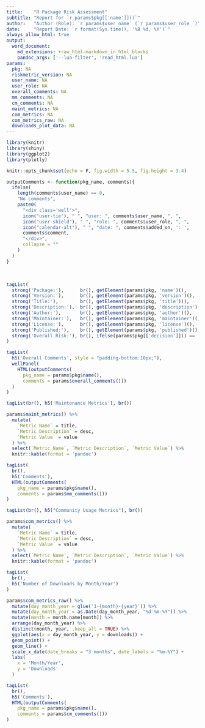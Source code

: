 ```yaml
---
title:    "R Package Risk Assessment"
subtitle: "Report for `r params$pkg[['name']]()`"
author:   "Author (Role): `r params$user_name` (`r params$user_role `)"
date:     "Report Date: `r format(Sys.time(), '%B %d, %Y')`"
always_allow_html: true
output:
  word_document:
    md_extensions: +raw_html-markdown_in_html_blocks
    pandoc_args: ['--lua-filter', 'read_html.lua']
params:
  pkg: NA
  riskmetric_version: NA
  user_name: NA
  user_role: NA
  overall_comments: NA
  mm_comments: NA
  cm_comments: NA
  maint_metrics: NA
  com_metrics: NA
  com_metrics_raw: NA
  downloads_plot_data: NA
---
```


```r
library(knitr)
library(shiny)
library(ggplot2)
library(plotly)

knitr::opts_chunk$set(echo = F, fig.width = 5.5, fig.height = 3.4)
```


```r
outputComments <- function(pkg_name, comments){
  ifelse(
    length(comments$user_name) == 0, 
    "No comments",
    paste0(
      "<div class='well'>",
      icon("user-tie"), " ", "user: ", comments$user_name, ", ", 
      icon("user-shield"), " ", "role: ", comments$user_role, ", ",
      icon("calendar-alt"), " ", "date: ", comments$added_on, ': ',
      comments$comment,
      "</div>",
      collapse = ""
    )
  )
}
```

<br>

```r
tagList(
  strong('Package:'),      br(), getElement(params$pkg, 'name')(),         br(), br(),
  strong('Version:'),      br(), getElement(params$pkg, 'version')(),      br(), br(),
  strong('Title:'),        br(), getElement(params$pkg, 'title')(),        br(), br(),
  strong('Description:'),  br(), getElement(params$pkg, 'description')(),  br(), br(),
  strong('Author:'),       br(), getElement(params$pkg, 'author')(),       br(), br(),
  strong('Maintainer:'),   br(), getElement(params$pkg, 'maintainer')(),   br(), br(),
  strong('License:'),      br(), getElement(params$pkg, 'license')(),      br(), br(),
  strong('Published:'),    br(), getElement(params$pkg, 'published')(),    br(), br(),
  strong('Overall Risk:'), br(), ifelse(params$pkg[['decision']]() == '', 'Pending', params$pkg[['decision']]())
)
```


```r
tagList(
  h5('Overall Comments', style = "padding-bottom:10px;"),
  wellPanel(
    HTML(outputComments(
      pkg_name = params$pkg$name(),
      comments = params$overall_comments()))
  )
)
```


```r
tagList(br(), h5('Maintenance Metrics'), br())
```


```r
params$maint_metrics() %>%
  mutate(
    `Metric Name` = title,
    `Metric Description` = desc,
    `Metric Value` = value
  ) %>%
  select(`Metric Name`, `Metric Description`, `Metric Value`) %>%
  knitr::kable(format = 'pandoc')
```


```r
tagList(
  br(),
  h5('Comments'),
  HTML(outputComments(
    pkg_name = params$pkg$name(),
    comments = params$mm_comments()))
)
```


```r
tagList(br(), h5("Community Usage Metrics"), br())
```


```r
params$com_metrics() %>%
  mutate(
    `Metric Name` = title,
    `Metric Description` = desc,
    `Metric Value` = value
  ) %>%
  select(`Metric Name`, `Metric Description`, `Metric Value`) %>%
  knitr::kable(format = 'pandoc')
```


```r
tagList(
  br(),
  h5('Number of Downloads by Month/Year')
)
```


```r
params$com_metrics_raw() %>%
  mutate(day_month_year = glue('1-{month}-{year}')) %>%
  mutate(day_month_year = as.Date(day_month_year, "%d-%m-%Y")) %>%
  mutate(month = month.name[month]) %>%
  arrange(day_month_year) %>%
  distinct(month, year, .keep_all = TRUE) %>%
  ggplot(aes(x = day_month_year, y = downloads)) +
  geom_point() +
  geom_line() +
  scale_x_date(date_breaks = "3 months", date_labels = "%m-%Y") +
  labs(
    x = 'Month/Year',
    y = 'Downloads'
  )
```


```r
tagList(
  br(),
  h5('Comments'),
  HTML(outputComments(
    pkg_name = params$pkg$name(),
    comments = params$cm_comments()))
)
```

